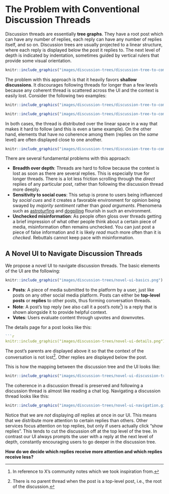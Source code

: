 # The Problem with Conventional Discussion Threads {#problem-discussion-threads}

Discussion threads are essentially **tree graphs**.
They have a root post which can have any number of replies, each reply can have any number of replies itself, and so on.
Discussion trees are usually projected to a linear structure, where each reply is displayed below the post it replies to.
The next level of depth is indicated by indentation, sometimes guided by vertical rulers that provide some visual orientation.

```r
knitr::include_graphics("images/discussion-trees/discussion-tree-to-comment-thread.png")

```

The problem with this approach is that it heavily favors **shallow discussions**.
It discourages following threads for longer than a few levels because any coherent thread is scattered across the UI and the context is easily lost.
Consider the following two examples:

```r
knitr::include_graphics("images/discussion-trees/discussion-tree-to-comment-thread-coherence-1.png")

```

```r
knitr::include_graphics("images/discussion-trees/discussion-tree-to-comment-thread-coherence-2.png")

```

In both cases, the thread is distributed over the linear space in a way that makes it hard to follow (and this is even a tame example).
On the other hand, elements that have no coherence among them (replies on the *same* level) are often displayed close to one another.

```r
knitr::include_graphics("images/discussion-trees/discussion-tree-to-comment-thread-coherence-3.png")

```

There are several fundamental problems with this approach:

- **Breadth over depth**: Threads are hard to follow because the context is lost as soon as there are several replies. This is especially true for longer threads. There is a lot less friction scrolling through the *direct* replies of any particular post, rather than following the discussion thread more deeply.
- **Sensitivity to social cues**: This setup is prone to users being influenced by *social cues* and it creates a favorable environment for opinion being swayed by *majority sentiment* rather than *good arguments*. Phenomena such as [astroturfing](https://en.wikipedia.org/wiki/Astroturfing) and [dogpiling](https://en.wikipedia.org/wiki/Dogpiling_(Internet)) flourish in such an environment.
- **Unchecked misinformation**: As people often gloss over threads getting a brief impression of what other people think about a certain piece of media, misinformation often remains unchecked. You can just post a piece of false information and it is likely *read* much more often than it is *checked*. Rebuttals cannot keep pace with misinformation.


## A Novel UI to Navigate Discussion Threads {#novel-ui}

We propose a novel UI to navigate discussion threads.
The basic elements of the UI are the following:

```r
knitr::include_graphics("images/discussion-trees/novel-ui-basics.png")

```

- **Posts**: A piece of media submitted to the platform by a user, just like posts on any other social media platform. Posts can either be **top-level posts** or **replies** to other posts, thus forming conversation threads.
- **Note**: A post's top reply (we also call it a post's *note*^[In reference to X's community notes which we took inspiration from.]) is a reply that is shown alongside it to provide helpful context.
- **Votes**: Users evaluate content through upvotes and downvotes.

The details page for a post looks like this:

```r

```r
knitr::include_graphics("images/discussion-trees/novel-ui-details.png")

```

The post's parents are displayed above it so that the context of the conversation is not lost^[There is no parent thread when the post is a top-level post, i.e., the root of the discussion.].
Other replies are displayed below the post.

This is how the mapping between the discussion tree and the UI looks like:

```r
knitr::include_graphics("images/discussion-trees/novel-ui-discussion-tree-to-comment-thread.png")

```

The coherence in a discussion thread is preserved and following a discussion thread is almost like reading a chat log.
Navigating a discussion thread looks like this:

```r
knitr::include_graphics("images/discussion-trees/novel-ui-navigation.gif")

```

Notice that we are *not* displaying *all* replies at once in our UI.
This means that we distribute more attention to certain replies than others.
Other services focus attention on top replies, but only if users actually click “show replies”.
This tends to cut the discussion off at the top level of the tree.
In contrast our UI always prompts the user with a reply at the next level of depth, constantly encouraging users to go deeper in the discussion tree.

**How do we decide which replies receive more attention and which replies receive less?**

<!-- TODO: section on how we weigh edges in the discussion tree -->

